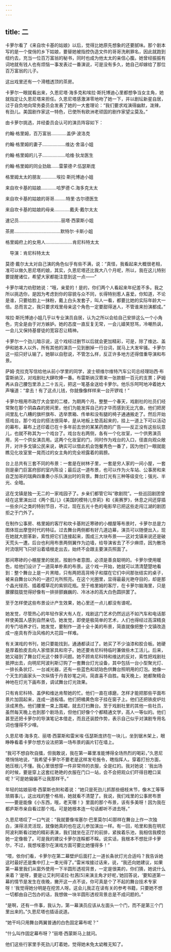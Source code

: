 ```yaml
---
---
---
```

title: 二
---




卡萝尔看了《来自坎卡基的姑娘》以后，觉得比她原先想象的还要腻味。那个剧本写的是一个俊俏的乡下姑娘，要替她被指控伪造文件的哥哥洗刷罪名，因此就跑到纽约去，充当一位百万富翁的秘书，同时也成为他太太的亲信心腹。她曾经振振有词地就有钱人也有烦恼一事发表过一番演说，可是没有多久，她自己却嫁给了那位百万富翁的儿子。

这出戏里还有一个滑稽透顶的茶房。

卡萝尔一眼就看出来，久恩尼塔·海多克和埃拉·斯托博迪心里都想争当女主角，她就指定让久恩尼塔来担任。久恩尼塔感激涕零地吻了她一下，并以剧坛新星自居，过于自负地向常务委员会发表了她的一大套理论：“我们要求戏演得幽默，泼辣，有劲儿。美国剧作家这一特色，已使所有欧洲老顽固的剧作家望尘莫及。”

由卡萝尔挑选，并经委员会认可的演员阵容如下：

约翰·格里姆，百万富翁…………盖伊·波洛克

约翰·格里姆的妻子………………维达·舍温小姐

约翰·格里姆的儿子………………哈维·狄龙医生

约翰·格里姆的同业劲敌……雷蒙德·P.伍瑟斯庞

格里姆太太的朋友…………埃拉·斯托博迪小姐

来自坎卡基的姑娘…………哈罗德·C.海多克太太

来自坎卡基的姑娘的哥哥………特里·古尔德医生

来自坎卡基的姑娘的母亲…………戴夫·戴尔太太

速记员……………………………丽塔·西蒙斯小姐

茶房………………………………默特尔·卡斯小姐

格里姆府上的女用人…………………肯尼科特太太

　导演：肯尼科特太太

莫德·戴尔太太对自己演的角色似乎有些不满，说：“真怪，我看起来大概很老相，准可以做久恩尼塔的娘，其实，久恩尼塔还比我大八个月呢，所以，我在这儿特别要提醒诸位，希望大家都能注意到这一点——”

卡萝尔竭力劝慰她说：“哦，亲爱的！是的，你们两个人看起来年纪差不多。我之所以挑选你，是因为考虑到你的容貌与众不同，长得特别惹人喜爱。你知道，不论是谁，只要给脸上一抹粉，戴上白头发套子，叫人一看，都要比她的实际年龄大一倍。总而言之，我只要求戏里母亲这个角色一定要甜得迷人，不管谁来扮演都成。”

埃拉·斯托博迪小姐几乎以专业演员自居，认为之所以会给自己安排这么一个小角色，完全是由于对方嫉妒。她的态度一直反复无常，一会儿嬉笑怒骂，冷嘲热讽，一会儿又保持基督徒的宽容忍让精神。

卡萝尔一个劲儿暗示说，这个戏经过删节以后就会更加精彩，可是，除了维达、盖伊和她本人以外，所有其他的演员一见到删掉一行台词，就马上大发牢骚。卡萝尔这一招只好认输了。她聊以自慰说，不管怎么样，反正许多地方还得借重导演和布景。

萨姆·克拉克写信给他从前小学里的同学，波士顿维尔维特汽车公司总经理珀西·布雷斯纳汉，对戏剧社大肆吹捧一番。布雷斯纳汉寄来一张款额一百元的支票；萨姆再从自己腰包里添上二十五元，把这一笔基金送给卡萝尔。他乐乐呵呵地冲着她大声嚷道：“拿去！有了这点儿钱，你就像像样样来一台开锣戏！”

卡萝尔租用市政厅大会堂的二楼，为期两个月。整整一个春天，戏剧社的社员们经常聚在那个阴森森的房间里，他们为能发挥自己的才华而感到无比亢奋。他们把房间里乱七八糟的旗杆旗布、选举票箱、传单和没有腿的椅子通通搬走了。然后开始搭戏台。那个戏台的搭法很简单，是从地板上垫高起来的，挂上一道上下可以活动的幕布，幕布上还印着已在十多年前去世的某某药商的广告——反正没有这些玩意儿，也就不称其为一个戏台了。戏台左右两侧，各有一个化妆室，一个供男演员用，另一个供女演员用。这两个化妆室的门，同时作为戏台的入口，径直向观众敞开，对许多戈镇公民来说，确实可以借此机会饱餐秀色一番了，因为他们一眼就能瞧见化妆室里一晃而过的女主角的完全袒露着的肩膀。

台上总共有三套不同的布景：一套是在树林子里，一套是穷人家的一间小屋，一套则是豪门巨富府邸的室内陈设；最后这一道布景，也可以作为火车站、公事房和来自芝加哥的瑞典四重奏小乐队演出时的背景。舞台灯光有三种等级变化；强光、半光、全暗。

这在戈镇是独一无二的一家戏园子了。乡亲们都管它叫“歌剧院”。一些巡回剧团曾经在这里演出过《两个孤儿》《美国的模特儿奈莉》和《奥赛罗》，休息之间还穿插一些余兴之类的特别节目，不过，现在五光十色的电影早已把这些走闯江湖的剧团拒之于门外了。

在制作公事房、格里姆的客厅和坎卡基附近寒碜的小棚屋等布景时，卡萝尔总是力图体现出摩登时代的特征。过去舞台两侧都有好几道边幕，演员可以随便出入，现在她就大胆革新，索性把它们连接起来，围成三大块布景——这对戈镇来说还是破天荒头一遭。后台也利用布景两侧翼作为边墙，给导演省去了不少麻烦，因为散场时流氓阿飞只好沿着墙根走出去，始终不会跟主要演员照面了。

那间寒碜的小棚屋里的居民，按剧作者意图，必须是善良聪明的。卡萝尔使用暖色，给他们设计了一道简单朴素的布景。这个戏一开始，她就可以清清楚楚地看到：整个舞台上是一片黑暗，只有两把高背椅子和摆在它们中间那张结实的桌子，被来自舞台以外的一道灯光所照亮。在这个光圈里，显得最最光艳夺目的，却是那个晶光锃亮、插着樱草花的紫铜花瓶。至于格里姆的客厅，在卡萝尔脑海里，只是朦朦胧胧觉得好像有一排排颤巍巍的、冷冰冰的高大白色圆拱罢了。

至于怎样使这些布景设计产生效果，她心里还一点儿都没有谱呢。

她发觉，尽管热心的年轻作家大有人在，戏剧这门艺术仍然远远不如汽车和电话那样使美国人感到自然亲切。她发觉，即使是极简单的艺术，人们也得经过高深精良的专门培养才行。她发觉，要制作一道十全十美的布景，简直就像把整个戈镇改造成一座具有乔治风格的大花园一样难。

有关演戏的书刊，她只要能找到，通通都读过了。她买了不少油漆和胶合板。她硬是厚着脸皮去向人家借家具和帘子。她还要肯尼科特临时兼做些木工活儿。后来，她又碰到了舞台灯光这个棘手问题。她不顾肯尼科特和维达的反对，索性把戏剧社抵押出去，向明尼阿波利斯订购了一套舞台灯光设备，其中包括一台小型聚光灯、一排长条状灯、一台减光器，还有一些蓝色和琥珀色供舞台照明用的灯泡。她像一个天生的画家头一次纵情于丹青妙笔之间，简直喜不自胜。每天晚上，她都聚精会神地在灯光下画布景，调试舞台灯光效果。

只有肯尼科特、盖伊和维达肯帮她的忙。他们一直在琢磨，怎样才能把那些平面布景片加固起来，连成一道板墙。他们把橘黄色帘子挂在窗子上。他们还把铁皮炉灶涂成黑色。他们腰里一束上围裙，就去打扫舞台。至于戏剧社里的其他一些社员，虽然每天晚上也到那个剧场去，但他们好像个个都精通文学，高人一等似的。他们甚至还把卡萝尔的导演笔记本借走，而且还装腔作势，表示自己似乎对演剧专用名词也懂得不少哩。

久恩尼塔·海多克、丽塔·西蒙斯和雷米埃·伍瑟斯庞挤在一块儿，坐到锯木架上，眼睁睁看着卡萝尔想方设法把第一场布景的画片钉在墙上。

“我可不想自吹自擂，但我敢说，我在第一幕里准能博得全场热烈的喝彩，”久恩尼塔悄悄地说，“我希望卡萝尔不要老是这样发号施令，瞎指挥人。穿着打扮方面，她压根儿不懂。我心里很想穿一件非常帅的衣服，全是红的。我对她说：‘我出场的时候，要是穿上这套红艳艳的衣服在门口一站，会不会把观众们吓得目瞪口呆呢？’可是她偏偏不让我那样干。”

年轻的姑娘丽塔·西蒙斯也附和着说：“她只是死劲儿抓那些细枝末节，像木工等等琐屑事儿，这出戏的整个格局，她就看不清楚了。我说，我们戏里的公事房布景——要是能像《小东西，哦，老天哪！》里面的那个布景，该有多美呀！因为我在都庐斯市亲自看过那个戏。可是她根本连一句话都听不进去呀。”

久恩尼塔叹了一口气说：“我就要像埃塞尔·巴里莫尔[4]那样在舞台上作一次独白，演得活灵活现，就像她真的也在这儿参加演出一样。有一回，哈里和我在明尼阿波利斯看过她的精彩表演，我们就坐在正厅的前排，紧挨着乐池，我相信我模仿她一定像极了。可是我的建议卡萝尔连睬都不睬。说实话，我根本不想批评卡萝尔，不过，我想埃塞尔在演戏方面可要比她懂得多！”

“喂，依你们看，卡萝尔在第二幕壁炉后面打上一道长条状灯光合适吗？我告诉她这时最好还是集中打上一束光得了。”雷米埃接过话来，说，“我还向她建议，如果第一幕里我们从窗外使用一下半圆形透视背景，一定是很美的，你们猜，她说什么来着？‘是呀，要是让艾利阿诺拉·杜茜[5]来演主角才好呢，’她回答说，‘要知道第一幕的情节是发生在夜晚，撇开这一点不谈，你可真是个了不起的舞台技术专家呀！’我觉得她分明是在挖苦人呀。这会儿我正在读有关的参考书籍，只要她不想一切都由自己包办的话，我想做一块半圆形透视背景总是不成问题的。”

“是啊，还有一件事，我认为，第一幕演员应该从左面头一个门，而不是第三个门里出来的。”久恩尼塔也插话说道。

“她干吗只用舞台两翼普通的白色固定幕布呢？”

“什么叫作固定幕布呀？”丽塔·西蒙斯马上就问。

他们这些行家里手死劲儿盯着她，觉得她未免太幼稚无知了。